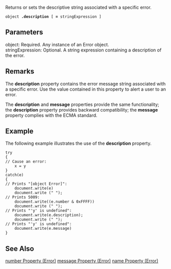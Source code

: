 Returns or sets the descriptive string associated with a specific error.

 object '''.description ''' [ '''= ''' stringExpression ]
==Parameters==
; object: Required. Any instance of an Error object.
; stringExpression: Optional. A string expression containing a description of the error.

==Remarks==
The '''description''' property contains the error message string associated with a specific error. Use the value contained in this property to alert a user to an error.

The '''description''' and '''message''' properties provide the same functionality; the '''description''' property provides backward compatibility; the '''message''' property complies with the ECMA standard.


==Example==
The following example illustrates the use of the '''description''' property.

 try
 {
 // Cause an error:
     x = y   
 }
 catch(e)
 {
 // Prints "[object Error]":
     document.write(e)
     document.write (" ");
 // Prints 5009:
     document.write((e.number &amp; 0xFFFF))  
     document.write (" ");
 // Prints "'y' is undefined":
     document.write(e.description);
     document.write (" ");
 // Prints "'y' is undefined":
     document.write(e.message)
 }

==See Also==

              

              

              
[[javascript/Error/number|number Property (Error)]]
[[javascript/Error/message|message Property (Error)]]
[[javascript/Error/name|name Property (Error)]]
